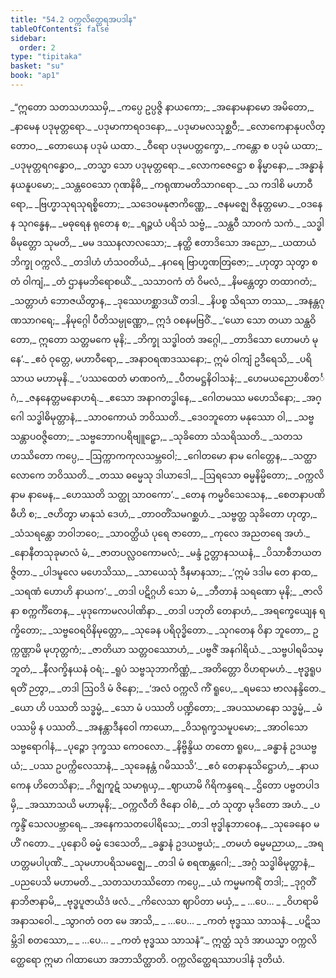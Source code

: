 ```yaml
---
title: "54.2 ဝက္ကလိတ္ထေရအပဒါန"
tableOfContents: false
sidebar:
  order: 2
type: "tipitaka"
basket: "su"
book: "ap1"
---
```



<DynamicBreadcrumb />

<Division number="28" book="ap1" e="ch" v="20" p="431">

<Paragraph number="6977" type="verses" book="ap1">
_“ဣတော သတသဟဿမှိ,_  
_ကပ္ပေ ဥပ္ပဇ္ဇိ နာယကော;_  
_အနောမနာမော အမိတော,_  
_နာမေန ပဒုမုတ္တရော._  

</Paragraph>

</Division>
<Division number="29" book="ap1" e="ch" v="20" p="431">

<Paragraph number="6978" type="verses" book="ap1">
_ပဒုမာကာရဝဒနော,_  
_ပဒုမာမလသုစ္ဆဝီ;_  
_လောကေနာနုပလိတ္တောဝ,_  
_တောယေန ပဒုမံ ယထာ._  

</Paragraph>

</Division>
<Division number="30" book="ap1" e="ch" v="20" p="431">

<Paragraph number="6979" type="verses" book="ap1">
_ဝီရော ပဒုမပတ္တက္ခော,_  
_ကန္တော စ ပဒုမံ ယထာ;_  
_ပဒုမုတ္တရဂန္ဓောဝ,_  
_တသ္မာ သော ပဒုမုတ္တရော._  

</Paragraph>

</Division>
<Division number="31" book="ap1" e="ch" v="20" p="431">

<Paragraph number="6980" type="verses" book="ap1">
_လောကဇေဋ္ဌော စ နိမ္မာနော,_  
_အန္ဓာနံ နယနူပမော;_  
_သန္တဝေသော ဂုဏနိဓိ,_  
_ကရုဏာမတိသာဂရော._  

</Paragraph>

</Division>
<Division number="32" book="ap1" e="ch" v="20" p="431">

<Paragraph number="6981" type="verses" book="ap1">
_သ ကဒါစိ မဟာဝီရော,_  
_ဗြဟ္မာသုရသုရစ္စိတော;_  
_သဒေဝမနုဇာကိဏ္ဏေ,_  
_ဇနမဇ္ဈေ ဇိနုတ္တမော._  

</Paragraph>

</Division>
<Division number="33" book="ap1" e="ch" v="20" p="431">

<Paragraph number="6982" type="verses" book="ap1">
_ဝဒနေန သုဂန္ဓေန,_  
_မဓုရေန ရုတေန စ;_  
_ရဉ္ဇယံ ပရိသံ သဗ္ဗံ,_  
_သန္ထဝီ သာဝကံ သကံ._  

</Paragraph>

</Division>
<Division number="34" book="ap1" e="ch" v="20" p="432">

<Paragraph number="6983" type="verses" book="ap1">
_သဒ္ဓါဓိမုတ္တော သုမတိ,_  
_မမ ဒဿနလာလသော;_  
_နတ္ထိ ဧတာဒိသော အညော,_  
_ယထာယံ ဘိက္ခု ဝက္ကလိ._  

</Paragraph>

</Division>
<Division number="35" book="ap1" e="ch" v="20" p="432">

<Paragraph number="6984" type="verses" book="ap1">
_တဒါဟံ ဟံသဝတိယံ,_  
_နဂရေ ဗြာဟ္မဏတြဇော;_  
_ဟုတွာ သုတွာ စ တံ ဝါကျံ,_  
_တံ ဌာနမဘိရောစယိံ._  

</Paragraph>

</Division>
<Division number="36" book="ap1" e="ch" v="20" p="432">

<Paragraph number="6985" type="verses" book="ap1">
_သသာဝကံ တံ ဝိမလံ,_  
_နိမန္တေတွာ တထာဂတံ;_  
_သတ္တာဟံ ဘောဇယိတွာန,_  
_ဒုဿေဟစ္ဆာဒယိံ တဒါ._  

</Paragraph>

</Division>
<Division number="37" book="ap1" e="ch" v="20" p="432">

<Paragraph number="6986" type="verses" book="ap1">
_နိပစ္စ သိရသာ တဿ,_  
_အနန္တဂုဏသာဂရေ;_  
_နိမုဂ္ဂေါ ပီတိသမ္ပုဏ္ဏော,_  
ဣဒံ ဝစနမဗြဝိံ._  

</Paragraph>

</Division>
<Division number="38" book="ap1" e="ch" v="20" p="432">

<Paragraph number="6987" type="verses" book="ap1">
_‘ယော သော တယာ သန္ထဝိတော,_  
ဣတော သတ္တမကေ မုနိ;_  
_ဘိက္ခု သဒ္ဓါဝတံ အဂ္ဂေါ,_  
_တာဒိသော ဟောမဟံ မုနေ’._  

</Paragraph>

</Division>
<Division number="39" book="ap1" e="ch" v="20" p="432">

<Paragraph number="6988" type="verses" book="ap1">
_ဧဝံ ဝုတ္တေ, မဟာဝီရော,_  
_အနာဝရဏဒဿနော;_  
ဣမံ ဝါကျံ ဥဒီရေသိ,_  
_ပရိသာယ မဟာမုနိ._  

</Paragraph>

</Division>
<Division number="40" book="ap1" e="ch" v="20" p="432">

<Paragraph number="6989" type="verses" book="ap1">
_‘ပဿထေတံ မာဏဝကံ,_  
_ပီတမဋ္ဌနိဝါသနံ;_  
_ဟေမယညောပစိတင်္ဂံ,_  
_ဇနနေတ္တမနောဟရံ._  

</Paragraph>

</Division>
<Division number="41" book="ap1" e="ch" v="20" p="432">

<Paragraph number="6990" type="verses" book="ap1">
_ဧသော အနာဂတဒ္ဓါနေ,_  
_ဂေါတမဿ မဟေသိနော;_  
_အဂ္ဂေါ သဒ္ဓါဓိမုတ္တာနံ,_  
_သာဝကောယံ ဘဝိဿတိ._  

</Paragraph>

</Division>
<Division number="42" book="ap1" e="ch" v="20" p="432">

<Paragraph number="6991" type="verses" book="ap1">
_ဒေဝဘူတော မနုဿော ဝါ,_  
_သဗ္ဗသန္တာပဝဇ္ဇိတော;_  
_သဗ္ဗဘောဂပရိဗျူဠှော,_  
_သုခိတော သံသရိဿတိ._  

</Paragraph>

</Division>
<Division number="43" book="ap1" e="ch" v="20" p="432">

<Paragraph number="6992" type="verses" book="ap1">
_သတသဟဿိတော ကပ္ပေ,_  
_ဩက္ကာကကုလသမ္ဘဝေါ;_  
_ဂေါတမော နာမ ဂေါတ္တေန,_  
_သတ္ထာ လောကေ ဘဝိဿတိ._  

</Paragraph>

</Division>
<Division number="44" book="ap1" e="ch" v="20" p="432">

<Paragraph number="6993" type="verses" book="ap1">
_တဿ ဓမ္မေသု ဒါယာဒေါ,_  
_ဩရသော ဓမ္မနိမ္မိတော;_  
_ဝက္ကလိ နာမ နာမေန,_  
_ဟေဿတိ သတ္ထု သာဝကော’._  

</Paragraph>

</Division>
<Division number="45" book="ap1" e="ch" v="20" p="432">

<Paragraph number="6994" type="verses" book="ap1">
_တေန ကမ္မဝိသေသေန,_  
_စေတနာပဏိဓီဟိ စ;_  
_ဇဟိတွာ မာနုသံ ဒေဟံ,_  
_တာဝတိံသမဂစ္ဆဟံ._  

</Paragraph>

</Division>
<Division number="46" book="ap1" e="ch" v="20" p="433">

<Paragraph number="6995" type="verses" book="ap1">
_သဗ္ဗတ္ထ သုခိတော ဟုတွာ,_  
_သံသရန္တော ဘဝါဘဝေ;_  
_သာဝတ္ထိယံ ပုရေ ဇာတော,_  
_ကုလေ အညတရေ အဟံ._  

</Paragraph>

</Division>
<Division number="47" book="ap1" e="ch" v="20" p="433">

<Paragraph number="6996" type="verses" book="ap1">
_နောနီတသုခုမာလံ မံ,_  
_ဇာတပလ္လဝကောမလံ;_  
_မန္ဒံ ဥတ္တာနသယနံ,_  
_ပိသာစီဘယတဇ္ဇိတာ._  

</Paragraph>

</Division>
<Division number="48" book="ap1" e="ch" v="20" p="433">

<Paragraph number="6997" type="verses" book="ap1">
_ပါဒမူလေ မဟေသိဿ,_  
_သာယေသုံ ဒီနမာနသာ;_  
_‘ဣမံ ဒဒါမ တေ နာထ,_  
_သရဏံ ဟောဟိ နာယက’._  

</Paragraph>

</Division>
<Division number="49" book="ap1" e="ch" v="20" p="433">

<Paragraph number="6998" type="verses" book="ap1">
_တဒါ ပဋိဂ္ဂဟိ သော မံ,_  
_ဘီတာနံ သရဏော မုနိ;_  
_ဇာလိနာ စက္ကင်္ကိတေန,_  
_မုဒုကောမလပါဏိနာ._  

</Paragraph>

</Division>
<Division number="50" book="ap1" e="ch" v="20" p="433">

<Paragraph number="6999" type="verses" book="ap1">
_တဒါ ပဘုတိ တေနာဟံ,_  
_အရက္ခေယျေန ရက္ခိတော;_  
_သဗ္ဗဝေရဝိနိမုတ္တော,_  
_သုခေန ပရိဝုဒ္ဓိတော._  

</Paragraph>

</Division>
<Division number="51" book="ap1" e="ch" v="20" p="433">

<Paragraph number="7000" type="verses" book="ap1">
_သုဂတေန ဝိနာ ဘူတော,_  
ဥက္ကဏ္ဌာမိ မုဟုတ္တကံ;_  
_ဇာတိယာ သတ္တဝဿောဟံ,_  
_ပဗ္ဗဇိံ အနဂါရိယံ._  

</Paragraph>

</Division>
<Division number="52" book="ap1" e="ch" v="20" p="433">

<Paragraph number="7001" type="verses" book="ap1">
_သဗ္ဗပါရမိသမ္ဘူတံ,_  
_နီလက္ခိနယနံ ဝရံ;_  
_ရူပံ သဗ္ဗသုဘာကိဏ္ဏံ,_  
_အတိတ္တော ဝိဟရာမဟံ._  

</Paragraph>

</Division>
<Division number="53" book="ap1" e="ch" v="20" p="433">

<Paragraph number="7002" type="verses" book="ap1">
_ဗုဒ္ဓရူပရတိံ ဉတွာ,_  
_တဒါ ဩဝဒိ မံ ဇိနော;_  
_‘အလံ ဝက္ကလိ ကိံ ရူပေ,_  
_ရမသေ ဗာလနန္ဒိတေ._  

</Paragraph>

</Division>
<Division number="54" book="ap1" e="ch" v="20" p="433">

<Paragraph number="7003" type="verses" book="ap1">
_ယော ဟိ ပဿတိ သဒ္ဓမ္မံ,_  
_သော မံ ပဿတိ ပဏ္ဍိတော;_  
_အပဿမာနော သဒ္ဓမ္မံ,_  
_မံ ပဿမ္ပိ န ပဿတိ._  

</Paragraph>

</Division>
<Division number="55" book="ap1" e="ch" v="20" p="433">

<Paragraph number="7004" type="verses" book="ap1">
_အနန္တာဒီနဝေါ ကာယော,_  
_ဝိသရုက္ခသမူပမော;_  
_အာဝါသော သဗ္ဗရောဂါနံ,_  
_ပုဉ္ဇော ဒုက္ခဿ ကေဝလော._  

</Paragraph>

</Division>
<Division number="56" book="ap1" e="ch" v="20" p="433">

<Paragraph number="7005" type="verses" book="ap1">
_နိဗ္ဗိန္ဒိယ တတော ရူပေ,_  
_ခန္ဓာနံ ဥဒယဗ္ဗယံ;_  
_ပဿ ဥပက္ကိလေသာနံ,_  
_သုခေနန္တံ ဂမိဿသိ’._  

</Paragraph>

</Division>
<Division number="57" book="ap1" e="ch" v="20" p="433">

<Paragraph number="7006" type="verses" book="ap1">
_ဧဝံ တေနာနုသိဋ္ဌောဟံ,_  
_နာယကေန ဟိတေသိနာ;_  
_ဂိဇ္ဈကူဋံ သမာရုယှ,_  
_ဈာယာမိ ဂိရိကန္ဒရေ._  

</Paragraph>

</Division>
<Division number="58" book="ap1" e="ch" v="20" p="433">

<Paragraph number="7007" type="verses" book="ap1">
_ဌိတော ပဗ္ဗတပါဒမှိ,_  
_အဿာသယိ မဟာမုနိ;_  
_ဝက္ကလီတိ ဇိနော ဝါစံ,_  
_တံ သုတွာ မုဒိတော အဟံ._  

</Paragraph>

</Division>
<Division number="59" book="ap1" e="ch" v="20" p="434">

<Paragraph number="7008" type="verses" book="ap1">
_ပက္ခန္ဒိံ သေလပဗ္ဘာရေ,_  
_အနေကသတပေါရိသေ;_  
_တဒါ ဗုဒ္ဓါနုဘာဝေန,_  
_သုခေနေဝ မဟိံ ဂတော._  

</Paragraph>

</Division>
<Division number="60" book="ap1" e="ch" v="20" p="434">

<Paragraph number="7009" type="verses" book="ap1">
_ပုနောပိ ဓမ္မံ ဒေသေတိ,_  
_ခန္ဓာနံ ဥဒယဗ္ဗယံ;_  
_တမဟံ ဓမ္မမညာယ,_  
_အရဟတ္တမပါပုဏိံ._  

</Paragraph>

</Division>
<Division number="61" book="ap1" e="ch" v="20" p="434">

<Paragraph number="7010" type="verses" book="ap1">
_သုမဟာပရိသမဇ္ဈေ,_  
_တဒါ မံ စရဏန္တဂေါ;_  
_အဂ္ဂံ သဒ္ဓါဓိမုတ္တာနံ,_  
_ပညပေသိ မဟာမတိ._  

</Paragraph>

</Division>
<Division number="62" book="ap1" e="ch" v="20" p="434">

<Paragraph number="7011" type="verses" book="ap1">
_သတသဟဿိတော ကပ္ပေ,_  
_ယံ ကမ္မမကရိံ တဒါ;_  
_ဒုဂ္ဂတိံ နာဘိဇာနာမိ,_  
_ဗုဒ္ဓပူဇာယိဒံ ဖလံ._  

</Paragraph>

</Division>
<Division number="63" book="ap1" e="ch" v="20" p="434">

<Paragraph number="7012" type="verses" book="ap1">
_ကိလေသာ ဈာပိတာ မယှံ,_  
_ …ပေ… _  
_ဝိဟရာမိ အနာသဝေါ._  

</Paragraph>

</Division>
<Division number="64" book="ap1" e="ch" v="20" p="434">

<Paragraph number="7013" type="verses" book="ap1">
_သွာဂတံ ဝတ မေ အာသိ,_  
_ …ပေ… _  
_ကတံ ဗုဒ္ဓဿ သာသနံ._  

</Paragraph>

</Division>
<Division number="65" book="ap1" e="ch" v="20" p="434">

<Paragraph number="7014" type="verses" book="ap1">
_ပဋိသမ္ဘိဒါ စတဿော,_  
_ …ပေ… _  
_ကတံ ဗုဒ္ဓဿ သာသနံ”._  

</Paragraph>

<Paragraph number="7015" book="ap1">
ဣတ္ထံ သုဒံ အာယသ္မာ ဝက္ကလိတ္ထေရော ဣမာ ဂါထာယော အဘာသိတ္ထာတိ.

</Paragraph>
</Division>

<Paragraph number="7016" type="center" book="ap1">
ဝက္ကလိတ္ထေရဿာပဒါနံ ဒုတိယံ.
</Paragraph>